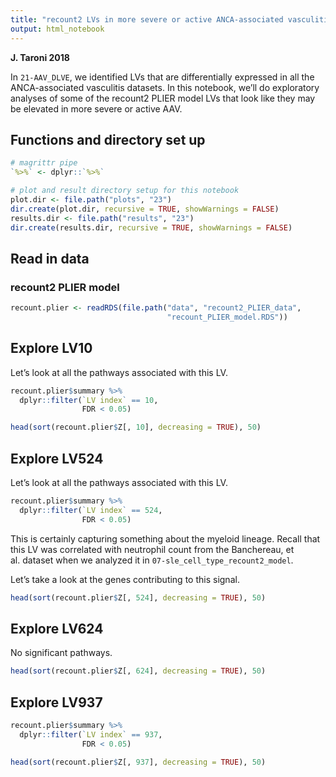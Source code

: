 ```yaml
---
title: "recount2 LVs in more severe or active ANCA-associated vasculitis"
output: html_notebook
---
```


**J. Taroni 2018**

In `21-AAV_DLVE`, we identified LVs that are differentially expressed in all
the ANCA-associated vasculitis datasets.
In this notebook, we'll do exploratory analyses of some of the recount2 PLIER
model LVs that look like they may be elevated in more severe or active AAV.

## Functions and directory set up

```r
# magrittr pipe
`%>%` <- dplyr::`%>%`
```

```r
# plot and result directory setup for this notebook
plot.dir <- file.path("plots", "23")
dir.create(plot.dir, recursive = TRUE, showWarnings = FALSE)
results.dir <- file.path("results", "23")
dir.create(results.dir, recursive = TRUE, showWarnings = FALSE)
```

## Read in data

### recount2 PLIER model

```r
recount.plier <- readRDS(file.path("data", "recount2_PLIER_data",
                                   "recount_PLIER_model.RDS"))
```

## Explore LV10

Let's look at all the pathways associated with this LV.

```r
recount.plier$summary %>%
  dplyr::filter(`LV index` == 10,
                FDR < 0.05)
```

```r
head(sort(recount.plier$Z[, 10], decreasing = TRUE), 50)
```

## Explore LV524

Let's look at all the pathways associated with this LV.

```r
recount.plier$summary %>%
  dplyr::filter(`LV index` == 524,
                FDR < 0.05)
```

This is certainly capturing something about the myeloid lineage.
Recall that this LV was correlated with neutrophil count from the 
Banchereau, et al. dataset when we analyzed it in 
`07-sle_cell_type_recount2_model`.

Let's take a look at the genes contributing to this signal.

```r
head(sort(recount.plier$Z[, 524], decreasing = TRUE), 50)
```

## Explore LV624

No significant pathways.

```r
head(sort(recount.plier$Z[, 624], decreasing = TRUE), 50)
```

## Explore LV937

```r
recount.plier$summary %>%
  dplyr::filter(`LV index` == 937,
                FDR < 0.05)
```

```r
head(sort(recount.plier$Z[, 937], decreasing = TRUE), 50)
```
